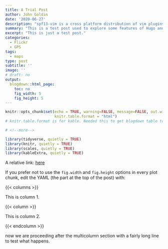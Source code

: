 ```yaml
---
title: A Trial Post
author: John Goldin
date: '2020-06-27'
description: "spf13-vim is a cross platform distribution of vim plugins and resources" 
summary: "This is a test post used to explore some features of Hugo and how they relate to my blog posts."
excerpt: "This is just a test post."
categories:
  - Flickr
  - GPS
tags:
  - maps
type: post
subtitle: ''
image: ''
# draft: no
output:
  blogdown::html_page:
    toc: no
    fig_width: 5
    fig_height: 5
---
```


```r
knitr::opts_chunk$set(echo = TRUE, warning=FALSE, message=FALSE, out.width = "100%",
                      knitr.table.format = "html")
# knitr.table.format is for kable. Needed this to get blogdown table to format correctly.
```
```r
# <!--more-->

library(tidyverse, quietly = TRUE)
library(knitr, quietly = TRUE)
library(scales, quietly = TRUE)
library(kableExtra, quietly = TRUE)
```

A relative link: [here](/img/for_site/UR_a_joke.png)

If you prefer not to use the `fig.width` and `fig.height` options in every plot chunk, edit the YAML (the part at the top of the post) with:

{{< columns >}}

This is column 1.

{{< column >}}

This is column 2.

{{< endcolumn >}}

now we are proceeding after the multicolumn section with a fairly long line to test what happens.
